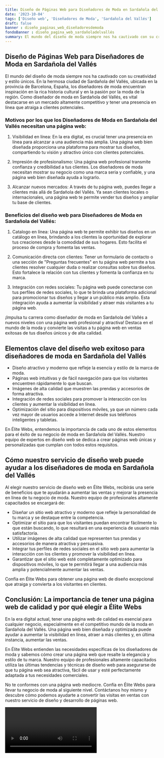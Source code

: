 ```yaml
---
title: Diseño de Páginas Web para Diseñadores de Moda en Sardañola del Vallés
date: '2023-10-04'
tags: ['Diseño web', 'Diseñadores de Moda', 'Sardañola del Vallés']
draft: false
banner : diseño_paginas_web_diseñadoresdemoda
fondoBanner : diseño_pagina_web_sardañoladelvallés
summary: El mundo del diseño de moda siempre nos ha cautivado con su creatividad y estilo únicos. En la hermosa ciudad de Sardañola del Vallés, ubicada en la provincia de Barcelona, España, los diseñadores de moda encuentran inspiración en la rica historia cultural y en la pasión por la moda de la región. Como diseñador de moda en Sardañola del Vallés, es vital destacarse en un mercado altamente competitivo y tener una presencia en línea que atraiga a clientes potenciales. 
---
```


## Diseño de Páginas Web para Diseñadores de Moda en Sardañola del Vallés

El mundo del diseño de moda siempre nos ha cautivado con su creatividad y estilo únicos. En la hermosa ciudad de Sardañola del Vallés, ubicada en la provincia de Barcelona, España, los diseñadores de moda encuentran inspiración en la rica historia cultural y en la pasión por la moda de la región. Como diseñador de moda en Sardañola del Vallés, es vital destacarse en un mercado altamente competitivo y tener una presencia en línea que atraiga a clientes potenciales. 

### Motivos por los que los Diseñadores de Moda en Sardañola del Vallés necesitan una página web:

1. Visibilidad en línea: En la era digital, es crucial tener una presencia en línea para alcanzar a una audiencia más amplia. Una página web bien diseñada proporciona una plataforma para mostrar tus diseños, compartiendo tu visión y atractivo único con clientes potenciales.

2. Impresión de profesionalismo: Una página web profesional transmite confianza y credibilidad a tus clientes. Los diseñadores de moda necesitan mostrar su negocio como una marca seria y confiable, y una página web bien diseñada ayuda a lograrlo.

3. Alcanzar nuevos mercados: A través de tu página web, puedes llegar a clientes más allá de Sardañola del Vallés. Ya sean clientes locales o internacionales, una página web te permite vender tus diseños y ampliar tu base de clientes.

### Beneficios del diseño web para Diseñadores de Moda en Sardañola del Vallés:

1. Catalogo en línea: Una página web te permite exhibir tus diseños en un catálogo en línea, brindando a los clientes la oportunidad de explorar tus creaciones desde la comodidad de sus hogares. Esto facilita el proceso de compra y fomenta las ventas.

2. Comunicación directa con clientes: Tener un formulario de contacto o una sección de "Preguntas frecuentes" en tu página web permite a tus clientes resolver cualquier duda o realizar consultas sobre tus diseños. Esto fortalece la relación con tus clientes y fomenta la confianza en tu marca.

3. Integración con redes sociales: Tu página web puede conectarse con tus perfiles de redes sociales, lo que te brinda una plataforma adicional para promocionar tus diseños y llegar a un público más amplio. Esta integración ayuda a aumentar la visibilidad y atraer más visitantes a tu página web.

¡Impulsa tu carrera como diseñador de moda en Sardañola del Vallés a nuevos niveles con una página web profesional y atractiva! Destaca en el mundo de la moda y convierte las visitas a tu página web en ventas exitosas de tus diseños únicos y de alta calidad.

<GifSeo />

<Cta />

## Elementos clave del diseño web exitoso para diseñadores de moda en Sardañola del Vallés

- Diseño atractivo y moderno que refleje la esencia y estilo de la marca de moda.
- Páginas web intuitivas y de fácil navegación para que los visitantes encuentren rápidamente lo que buscan.
- Imágenes de alta calidad que muestren las prendas y accesorios de forma atractiva.
- Integración de redes sociales para promover la interacción con los clientes y aumentar la visibilidad en línea.
- Optimización del sitio para dispositivos móviles, ya que un número cada vez mayor de usuarios accede a Internet desde sus teléfonos inteligentes y tabletas.

En Élite Webs, entendemos la importancia de cada uno de estos elementos para el éxito de su negocio de moda en Sardañola del Vallés. Nuestro equipo de expertos en diseño web se dedica a crear páginas web únicas y personalizadas que cumplan con todos estos requisitos.

## Cómo nuestro servicio de diseño web puede ayudar a los diseñadores de moda en Sardañola del Vallés

Al elegir nuestro servicio de diseño web en Élite Webs, recibirás una serie de beneficios que te ayudarán a aumentar las ventas y mejorar la presencia en línea de tu negocio de moda. Nuestro equipo de profesionales altamente capacitados se encargará de:

- Diseñar un sitio web atractivo y moderno que refleje la personalidad de tu marca y se destaque entre la competencia.
- Optimizar el sitio para que los visitantes puedan encontrar fácilmente lo que están buscando, lo que resultará en una experiencia de usuario más satisfactoria.
- Utilizar imágenes de alta calidad que representen tus prendas y accesorios de manera atractiva y persuasiva.
- Integrar tus perfiles de redes sociales en el sitio web para aumentar la interacción con los clientes y promover la visibilidad en línea.
- Garantizar que el sitio web esté completamente optimizado para dispositivos móviles, lo que te permitirá llegar a una audiencia más amplia y potencialmente aumentar las ventas.

Confía en Élite Webs para obtener una página web de diseño excepcional que atraiga y convierta a los visitantes en clientes.

## Conclusión: La importancia de tener una página web de calidad y por qué elegir a Élite Webs

En la era digital actual, tener una página web de calidad es esencial para cualquier negocio, especialmente en el competitivo mundo de la moda en Sardañola del Vallés. Una página web bien diseñada y optimizada puede ayudar a aumentar la visibilidad en línea, atraer a más clientes y, en última instancia, aumentar las ventas.

En Élite Webs entienden las necesidades específicas de los diseñadores de moda y sabemos cómo crear una página web que resalte la elegancia y estilo de tu marca. Nuestro equipo de profesionales altamente capacitados utiliza las últimas tendencias y técnicas de diseño web para asegurarse de que tu página web sea atractiva, fácil de usar y esté perfectamente adaptada a tus necesidades comerciales.

No te conformes con una página web mediocre. Confía en Élite Webs para llevar tu negocio de moda al siguiente nivel. Contáctanos hoy mismo y descubre cómo podemos ayudarte a convertir las visitas en ventas con nuestro servicio de diseño y desarrollo de páginas web.

<Video />

<CtaBot job='Diseñadores de Moda' city='Sardañola del Vallés'/>

<Gmaps query='Sardañola del Vallés+españa+maps' />